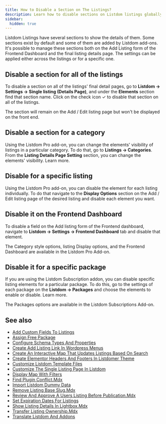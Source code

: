 ```yaml
---
title: How to Disable a Section on The Listings?
description: Learn how to disable sections on Listdom listings globally, per category, per listing, or per package.
sidebar:
  hidden: true
---
```



Listdom Listings have several sections to show the details of them. Some sections exist by default and some of them are added by Listdom add-ons. It's possible to manage these sections both on the Add Listing form of the Frontend Dashboard and the final listing details page. The settings can be applied either across the listings or for a specific one.

## Disable a section for all of the listings
To disable a section on all of the listings' final detail pages, go to **Listdom → Settings → Single listing (Details Page)**, and under the **Elements** section find that section name. Click on the check icon ✓ to disable that section on all of the listings.  

<Aside type="note">
The section will remain on the Add / Edit listing page but won't be displayed on the front end.
</Aside>

## Disable a section for a category
Using the Listdom Pro add-on, you can change the elements' visibility of listings in a particular category. To do that, go to **Listings → Categories**. From the **Listing Details Page Setting** section, you can change the elements' visibility. Learn more.

## Disable for a specific listing
Using the Listdom Pro add-on, you can disable the element for each listing individually. To do that navigate to the **Display Options** section on the Add / Edit listing page of the desired listing and disable each element you want.

## Disable it on the Frontend Dashboard
To disable a field on the Add listing form of the Frontend dashboard, navigate to **Listdom → Settings → Frontend Dashboard** tab and disable that element.

<Aside type="note">
The Category style options, listing Display options, and the Frontend Dashboard are available in the Listdom Pro Add-on.
</Aside>

## Disable it for a specific package
If you are using the Listdom Subscription addon, you can disable specific listing elements for a particular package. To do this, go to the settings of each package on the **Listdom → Packages** and choose the elements to enable or disable. Learn more.

<Aside type="note">
The Packages options are available in the Listdom Subscriptions Add-on.
</Aside>


## See also

- [Add Custom Fields To Listings](/listdom/how-tos/add-custom-fields-to-listings/)
- [Assign Free Package](/listdom/how-tos/assign-free-package/)
- [Configure Schema Types And Properties](/listdom/how-tos/configure-schema-types-and-properties/)
- [Create Add Listing Link In Wordpress Menus](/listdom/how-tos/create-add-listing-link-in-wordpress-menus/)
- [Create An Interactive Map That Updates Listings Based On Search](/listdom/how-tos/create-an-interactive-map-that-updates-listings-based-on-search/)
- [Create Elementor Headers And Footers In Listdomer Theme](/listdom/how-tos/create-elementor-headers-and-footers-in-listdomer-theme/)
- [Customize Listdom Template Files](/listdom/how-tos/customize-listdom-template-files/)
- [Customize The Single Listing Page In Listdom](/listdom/how-tos/customize-the-single-listing-page-in-listdom/)
- [Display Map With Filters](/listdom/how-tos/display-map-with-filters/)
- [Find Plugin Conflict.Mdx](/listdom/how-tos/find-plugin-conflict.mdx/)
- [Import Listdom Dummy Data](/listdom/how-tos/import-listdom-dummy-data/)
- [Remove Listing Base Slug.Mdx](/listdom/how-tos/remove-listing-base-slug.mdx/)
- [Review And Approve A Users Listing Before Publication.Mdx](/listdom/how-tos/review-and-approve-a-users-listing-before-publication.mdx/)
- [Set Expiration Dates For Listings](/listdom/how-tos/set-expiration-dates-for-listings/)
- [Show Listing Details In Lightbox.Mdx](/listdom/how-tos/show-listing-details-in-lightbox.mdx/)
- [Transfer Listing Ownership.Mdx](/listdom/how-tos/transfer-listing-ownership.mdx/)
- [Translate Listdom And Addons](/listdom/how-tos/translate-listdom-and-addons/)
